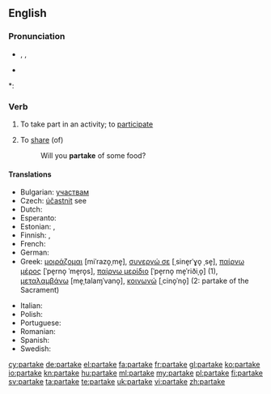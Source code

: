==English==

===Pronunciation===
* {{enPR|pär-tāk'}}, {{IPA|/pɑː(r)ˈteɪk/}}, {{X-SAMPA|/pa:'teIk/}}
* {{audio|en-us-partake.ogg|Audio (US)}}

*: {{rhymes|eɪk}}

===Verb===
{{en-verb|partakes|partaking|partook|partaken}}

# {{context|intransitive|formal|lang=en}} To take part in an activity; to [[participate]]
# {{context|intransitive|lang=en}} To [[share]] (of)
#: Will you '''partake''' of some food?

====Translations====
{{trans-top|to take part in an activity}}
* Bulgarian: [[участвам]]
* Czech: [[účastnit]] see
* Dutch: {{t+|nl|deelnemen}}
* Esperanto: {{t-|eo|partopreni}}
* Estonian: {{t-|et|osa võtma}},  {{t+|et|osalema}}
* Finnish: {{t+|fi|osallistua}}, {{t-|fi|ottaa osaa}}
* French: {{t+|fr|participer}}
* German: {{t+|de|teilnehmen}}
* Greek: [[μοιράζομαι]] [miˈrazo̞ˌme̞], [[συνεργώ σε]] [ˌsine̞rˈɣo̞ ˌse̞], [[παίρνω μέρος]] [ˈpe̞rno̞ ˈme̞ro̞s], [[παίρνω μερίδιο]] [ˈpe̞rno̞ me̞ˈriðiˌo̞] (1), [[μεταλαμβάνω]] [me̞ˌtalaɱˈvano̞], [[κοινωνώ]] [ˌcino̞ˈno̞] (2: partake of the Sacrament)
{{trans-mid}}
* Italian: {{t+|it|partecipare}}
* Polish: {{t+|pl|uczestniczyć}}
* Portuguese: {{t+|pt|participar}}
* Romanian: {{t+|ro|participa}}
* Spanish: {{t+|es|participar}}
* Swedish: {{t+|sv|delta}}
{{trans-bottom}}

{{trans-top|to share food}}
{{trans-mid}}
{{trans-bottom}}

[[cy:partake]]
[[de:partake]]
[[el:partake]]
[[fa:partake]]
[[fr:partake]]
[[gl:partake]]
[[ko:partake]]
[[io:partake]]
[[kn:partake]]
[[hu:partake]]
[[ml:partake]]
[[my:partake]]
[[pl:partake]]
[[fi:partake]]
[[sv:partake]]
[[ta:partake]]
[[te:partake]]
[[uk:partake]]
[[vi:partake]]
[[zh:partake]]